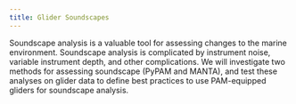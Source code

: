 ```yaml
---
title: Glider Soundscapes
---
```

Soundscape analysis is a valuable tool for assessing changes to the marine environment. Soundscape analysis is complicated by instrument noise, variable instrument depth, and other complications. We will investigate two methods for assessing soundscape (PyPAM and MANTA), and test these analyses on glider data to define best practices to use PAM-equipped gliders for soundscape analysis. 